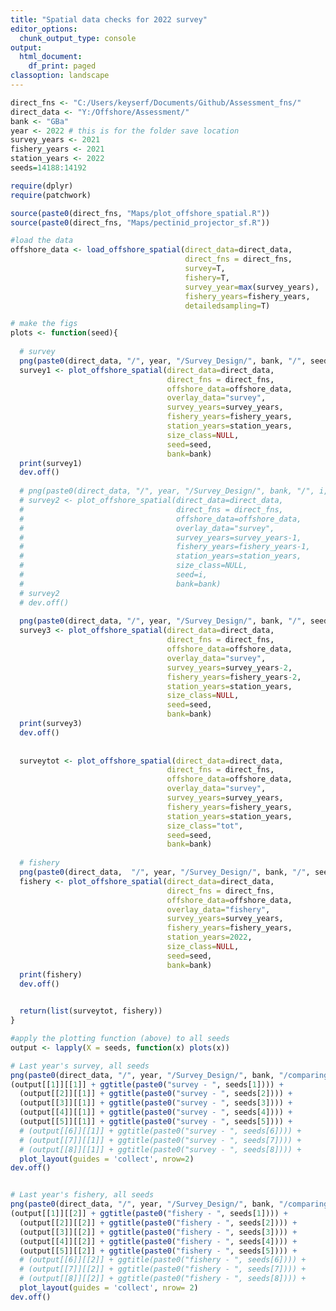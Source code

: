 ```yaml
---
title: "Spatial data checks for 2022 survey"
editor_options:
  chunk_output_type: console
output:
  html_document:
    df_print: paged
classoption: landscape
---
```


```r
direct_fns <- "C:/Users/keyserf/Documents/Github/Assessment_fns/"
direct_data <- "Y:/Offshore/Assessment/"
bank <- "GBa"
year <- 2022 # this is for the folder save location
survey_years <- 2021
fishery_years <- 2021
station_years <- 2022
seeds=14188:14192

require(dplyr)
require(patchwork)

source(paste0(direct_fns, "Maps/plot_offshore_spatial.R"))
source(paste0(direct_fns, "Maps/pectinid_projector_sf.R"))

#load the data
offshore_data <- load_offshore_spatial(direct_data=direct_data,
                                       direct_fns = direct_fns,
                                       survey=T,
                                       fishery=T,
                                       survey_year=max(survey_years),
                                       fishery_years=fishery_years, 
                                       detailedsampling=T)
```

```r
# make the figs
plots <- function(seed){
  
  # survey
  png(paste0(direct_data, "/", year, "/Survey_Design/", bank, "/", seed, "/survey1.png"), height=6, width=12, units="in", res=400)
  survey1 <- plot_offshore_spatial(direct_data=direct_data,
                                   direct_fns = direct_fns,
                                   offshore_data=offshore_data,
                                   overlay_data="survey",
                                   survey_years=survey_years,
                                   fishery_years=fishery_years,
                                   station_years=station_years,
                                   size_class=NULL,
                                   seed=seed,
                                   bank=bank)
  print(survey1)
  dev.off()
  
  # png(paste0(direct_data, "/", year, "/Survey_Design/", bank, "/", i, "/survey2.png"), height=6, width=12, units="in", res=400)
  # survey2 <- plot_offshore_spatial(direct_data=direct_data,
  #                                  direct_fns = direct_fns,
  #                                  offshore_data=offshore_data,
  #                                  overlay_data="survey",
  #                                  survey_years=survey_years-1,
  #                                  fishery_years=fishery_years-1,
  #                                  station_years=station_years,
  #                                  size_class=NULL,
  #                                  seed=i,
  #                                  bank=bank)
  # survey2
  # dev.off()
  
  png(paste0(direct_data, "/", year, "/Survey_Design/", bank, "/", seed, "/survey3.png"), height=6, width=12, units="in", res=400)
  survey3 <- plot_offshore_spatial(direct_data=direct_data,
                                   direct_fns = direct_fns,
                                   offshore_data=offshore_data,
                                   overlay_data="survey",
                                   survey_years=survey_years-2,
                                   fishery_years=fishery_years-2,
                                   station_years=station_years,
                                   size_class=NULL,
                                   seed=seed,
                                   bank=bank)
  print(survey3)
  dev.off()
  
  
  surveytot <- plot_offshore_spatial(direct_data=direct_data,
                                   direct_fns = direct_fns,
                                   offshore_data=offshore_data,
                                   overlay_data="survey",
                                   survey_years=survey_years,
                                   fishery_years=fishery_years,
                                   station_years=station_years,
                                   size_class="tot",
                                   seed=seed,
                                   bank=bank)
  
  # fishery
  png(paste0(direct_data,  "/", year, "/Survey_Design/", bank, "/", seed, "/fishery.png"), height=6, width=12, units="in", res=400)
  fishery <- plot_offshore_spatial(direct_data=direct_data,
                                   direct_fns = direct_fns,
                                   offshore_data=offshore_data,
                                   overlay_data="fishery",
                                   survey_years=survey_years,
                                   fishery_years=fishery_years,
                                   station_years=2022,
                                   size_class=NULL,
                                   seed=seed,
                                   bank=bank)
  print(fishery)
  dev.off()

  
  return(list(surveytot, fishery))
}  

#apply the plotting function (above) to all seeds
output <- lapply(X = seeds, function(x) plots(x))

# Last year's survey, all seeds
png(paste0(direct_data, "/", year, "/Survey_Design/", bank, "/comparing_designs_w_survey.png"), height=8, width=16, units="in", res=400)
(output[[1]][[1]] + ggtitle(paste0("survey - ", seeds[1]))) +
  (output[[2]][[1]] + ggtitle(paste0("survey - ", seeds[2]))) +
  (output[[3]][[1]] + ggtitle(paste0("survey - ", seeds[3]))) +
  (output[[4]][[1]] + ggtitle(paste0("survey - ", seeds[4]))) +
  (output[[5]][[1]] + ggtitle(paste0("survey - ", seeds[5]))) + 
  # (output[[6]][[1]] + ggtitle(paste0("survey - ", seeds[6]))) + 
  # (output[[7]][[1]] + ggtitle(paste0("survey - ", seeds[7]))) +
  # (output[[8]][[1]] + ggtitle(paste0("survey - ", seeds[8]))) +
  plot_layout(guides = 'collect', nrow=2)
dev.off()


# Last year's fishery, all seeds
png(paste0(direct_data, "/", year, "/Survey_Design/", bank, "/comparing_designs_w_fishery.png"), height=8, width=16, units="in", res=400)
(output[[1]][[2]] + ggtitle(paste0("fishery - ", seeds[1]))) +
  (output[[2]][[2]] + ggtitle(paste0("fishery - ", seeds[2]))) +
  (output[[3]][[2]] + ggtitle(paste0("fishery - ", seeds[3]))) +
  (output[[4]][[2]] + ggtitle(paste0("fishery - ", seeds[4]))) +
  (output[[5]][[2]] + ggtitle(paste0("fishery - ", seeds[5]))) +
  # (output[[6]][[2]] + ggtitle(paste0("fishery - ", seeds[6]))) +
  # (output[[7]][[2]] + ggtitle(paste0("fishery - ", seeds[7]))) +
  # (output[[8]][[2]] + ggtitle(paste0("fishery - ", seeds[8]))) +
  plot_layout(guides = 'collect', nrow= 2)
dev.off()

```
